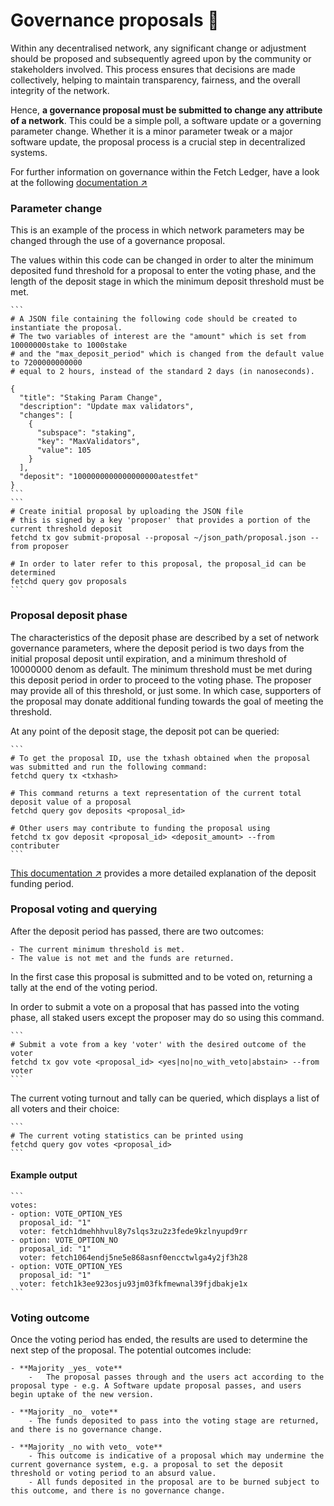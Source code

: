 # Governance proposals 📝

Within any decentralised network, any significant change or adjustment should be proposed and subsequently agreed upon by the community or stakeholders involved. This process ensures that decisions are made collectively, helping to maintain transparency, fairness, and the overall integrity of the network.

Hence, **a governance proposal must be submitted to change any attribute of a network**. This could be a simple poll, a software update or a governing parameter change. Whether it is a minor parameter tweak or a major software update, the proposal process is a crucial step in decentralized systems.

For further information on governance within the Fetch Ledger, have a look at the following [documentation ↗️](/guides/fetch-network/ledger/governance)

### Parameter change

This is an example of the process in which network parameters may be changed through the use of a governance proposal.

The values within this code can be changed in order to alter the minimum deposited fund threshold for a proposal to enter the voting phase, and the length of the deposit stage in which the minimum deposit threshold must be met.

    ```
    # A JSON file containing the following code should be created to instantiate the proposal.
    # The two variables of interest are the "amount" which is set from 10000000stake to 1000stake
    # and the "max_deposit_period" which is changed from the default value to 7200000000000
    # equal to 2 hours, instead of the standard 2 days (in nanoseconds).

    {
      "title": "Staking Param Change",
      "description": "Update max validators",
      "changes": [
        {
          "subspace": "staking",
          "key": "MaxValidators",
          "value": 105
        }
      ],
      "deposit": "1000000000000000000atestfet"
    }
    ```
    ```
    # Create initial proposal by uploading the JSON file
    # this is signed by a key 'proposer' that provides a portion of the current threshold deposit
    fetchd tx gov submit-proposal --proposal ~/json_path/proposal.json --from proposer

    # In order to later refer to this proposal, the proposal_id can be determined
    fetchd query gov proposals
    ```

### Proposal deposit phase

The characteristics of the deposit phase are described by a set of network governance parameters, where the deposit period is two days from the initial proposal deposit until expiration, and a minimum threshold of 10000000 denom as default. The minimum threshold must be met during this deposit period in order to proceed to the voting phase. The proposer may provide all of this threshold, or just some. In which case, supporters of the proposal may donate additional funding towards the goal of meeting the threshold.

At any point of the deposit stage, the deposit pot can be queried:

    ```
    # To get the proposal ID, use the txhash obtained when the proposal was submitted and run the following command:
    fetchd query tx <txhash>

    # This command returns a text representation of the current total deposit value of a proposal
    fetchd query gov deposits <proposal_id>

    # Other users may contribute to funding the proposal using
    fetchd tx gov deposit <proposal_id> <deposit_amount> --from contributer
    ```

[This documentation ↗️](https://docs.cosmos.network/master/modules/gov/01_concepts.html#proposal-submission) provides a more detailed explanation of the deposit funding period.

### Proposal voting and querying

After the deposit period has passed, there are two outcomes:

    - The current minimum threshold is met.
    - The value is not met and the funds are returned.

In the first case this proposal is submitted and to be voted on, returning a tally at the end of the voting period.

In order to submit a vote on a proposal that has passed into the voting phase, all staked users except the proposer may do so using this command.

    ```
    # Submit a vote from a key 'voter' with the desired outcome of the voter
    fetchd tx gov vote <proposal_id> <yes|no|no_with_veto|abstain> --from voter
    ```

The current voting turnout and tally can be queried, which displays a list of all voters and their choice:

    ```
    # The current voting statistics can be printed using
    fetchd query gov votes <proposal_id>
    ```

#### Example output

    ```
    votes:
    - option: VOTE_OPTION_YES
      proposal_id: "1"
      voter: fetch1dmehhhvul8y7slqs3zu2z3fede9kzlnyupd9rr
    - option: VOTE_OPTION_NO
      proposal_id: "1"
      voter: fetch1064endj5ne5e868asnf0encctwlga4y2jf3h28
    - option: VOTE_OPTION_YES
      proposal_id: "1"
      voter: fetch1k3ee923osju93jm03fkfmewnal39fjdbakje1x
    ```

### Voting outcome

Once the voting period has ended, the results are used to determine the next step of the proposal.
The potential outcomes include:

    - **Majority _yes_ vote**
        -	The proposal passes through and the users act according to the proposal type - e.g. A Software update proposal passes, and users begin uptake of the new version.

    - **Majority _no_ vote**
        - The funds deposited to pass into the voting stage are returned, and there is no governance change.

    - **Majority _no with veto_ vote**
        - This outcome is indicative of a proposal which may undermine the current governance system, e.g. a proposal to set the deposit threshold or voting period to an absurd value.
        - All funds deposited in the proposal are to be burned subject to this outcome, and there is no governance change.
